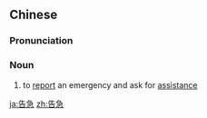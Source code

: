 ==Chinese==
{{zh-forms}}

===Pronunciation===
{{zh-pron
|m=gàojí
|c=gou3 gap1
|mn=qz:kò͘-kip/tw,xm,zz:kò-kip
|cat=v
}}

===Noun===
{{zh-noun}}

# {{lb|zh|literary}} to [[report]] an emergency and ask for [[assistance]]

[[ja:告急]]
[[zh:告急]]